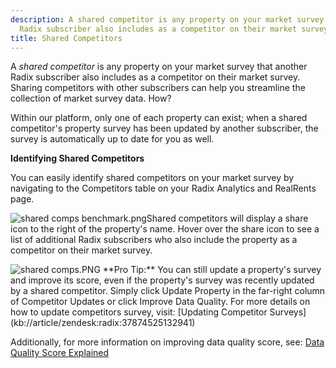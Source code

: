 ```yaml
---
description: A shared competitor is any property on your market survey that another
  Radix subscriber also includes as a competitor on their market survey Sharing competit...
title: Shared Competitors
---
```


A *shared competitor* is any property on your market survey that another Radix subscriber also includes as a competitor on their market survey. Sharing competitors with other subscribers can help you streamline the collection of market survey data. How?

Within our platform, only one of each property can exist; when a shared competitor's property survey has been updated by another subscriber, the survey is automatically up to date for you as well. 

**Identifying Shared Competitors**

You can easily identify shared competitors on your market survey by navigating to the Competitors table on your Radix Analytics and RealRents page. 

![shared comps benchmark.png](/images/radix/cb730fc89f005d5f38f6e35a925ecca750557c34.png)Shared competitors will display a share icon to the right of the property's name. Hover over the share icon to see a list of additional Radix subscribers who also include the property as a competitor on their market survey.

<Frame caption="Competitor updates table showing properties and their data quality status.">
  <img src="/images/radix/6cd5ace0a4781f7fd41f8f6a2fdbc4046f38ac4b.png" alt="shared comps.PNG" />
</Frame>
**Pro Tip:** You can still update a property's survey and improve its score, even if the property's survey was recently updated by a shared competitor. Simply click Update Property in the far-right column of Competitor Updates or click Improve Data Quality. For more details on how to update competitors survey, visit: [Updating Competitor Surveys](kb://article/zendesk:radix:37874525132941)

Additionally, for more information on improving data quality score, see: [Data Quality Score Explained](kb://article/zendesk:radix:38320622059405)
